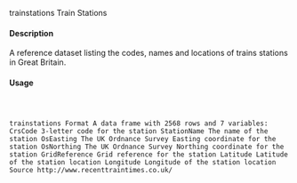 

trainstations
Train Stations

#### Description

A reference dataset listing the codes, names and locations of trains stations in Great Britain.

#### Usage
<pre><code>

trainstations
Format
A data frame with 2568 rows and 7 variables:
CrsCode 3-letter code for the station
StationName The name of the station
OsEasting The UK Ordnance Survey Easting coordinate for the station
OsNorthing The UK Ordnance Survey Northing coordinate for the station
GridReference Grid reference for the station
Latitude Latitude of the station location
Longitude Longitude of the station location
Source
http://www.recenttraintimes.co.uk/

